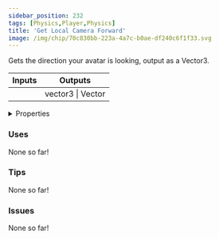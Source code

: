 ```yaml
---
sidebar_position: 232
tags: [Physics,Player,Physics]
title: 'Get Local Camera Forward'
image: /img/chip/70c830bb-223a-4a7c-b0ae-df240c6f1f33.svg
---
```


Gets the direction your avatar is looking, output as a Vector3.



<IChip uuid="70c830bb-223a-4a7c-b0ae-df240c6f1f33"/>

<table><thead><tr><th>Inputs</th><th>Outputs</th></tr></thead><tbody><tr><td /><td>vector3 | Vector</td></tr></tbody></table>

<details>
  <summary>Properties</summary>
  <div>
    <div>
    <table>
      <tbody>
        <tr>
          <td>Is beta required?</td>
          <td>No</td>
        </tr>
        <tr>
          <td>Is chip a trolling risk?</td>
          <td>No</td>
        </tr>
        <tr>
          <td>Is chip a role assignment risk?</td>
          <td>No</td>
        </tr>
        <tr>
          <td>Chip UUID</td>
          <td>70c830bb-223a-4a7c-b0ae-df240c6f1f33</td>
        </tr>
        <tr>
          <td>Room availability</td>
          <td>Available everywhere</td>
        </tr>
      </tbody>
    </table>
    </div>
  </div>
</details>

### Uses

None so far!

### Tips

None so far!

### Issues

None so far!